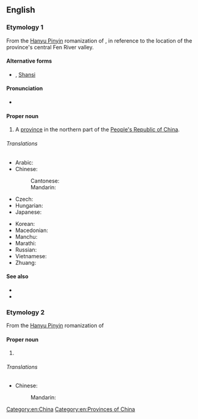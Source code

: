 {{also|Shānxī|Shaanxi}}

==English==
{{wikipedia}}

===Etymology 1===
From the [[Hanyu Pinyin]] romanization of {{etyl|zh|en}} {{m|zh|山西||[Land] [[west|West]] of the [Taihang] [[mountain|Mountains]]|tr=Shānxī}}, in reference to the location of the province's central Fen River valley.

====Alternative forms====
* {{l|en|Shan-hsi}} {{qualifier|Wade-Giles}}, [[Shansi]] {{qualifier|Chinese Postal Map Romanization}}

====Pronunciation====
* {{IPA|/ˈʃɑnˈʃi/|lang=en}}

====Proper noun====
{{en-proper noun}}

# A [[province]] in the northern part of the [[People's Republic of China]].

======Translations======
{{trans-top|province of China}}
* Arabic: {{t|ar|شَانْشِي|m|tr=šanšī}}
* Chinese:
*: Cantonese: {{t|yue|山西|tr=saan1 sai1}}
*: Mandarin: {{t+|cmn|山西|tr=Shānxī|sc=Hani}}
* Czech: {{t|cs|Šan-si}}
* Hungarian: {{t|hu|Sanhszi}}
* Japanese: {{t|ja|山西|tr=さんせい, Sansei}}
{{trans-mid}}
* Korean: {{t|ko|산시|tr=Sansi}}
* Macedonian: {{t|mk|Шансји|tr=Šánsji|sc=Cyrl}}
* Manchu: {{t|mnc|ᠰᠠᠨᠰᡳ}}
* Marathi: {{t|mr|शान्शी|tr=śānśī|sc=Deva}}
* Russian: {{t|ru|Шаньси́|f}}
* Vietnamese: {{t|vi|Sơn Tây}}
* Zhuang: {{t|za|Sanhsih}}
{{trans-bottom}}

====See also====
* {{l|en|Taiyuan}}
* {{l|en|Shaanxi}}

===Etymology 2===
From the [[Hanyu Pinyin]] romanization of {{etyl|zh|en}} {{m|zh|山溪|tr=Shānxī}}

====Proper noun====
{{en-proper noun}}

# {{place|en|urban village|district/Shimen|special municipality/New Taipei|c/Taiwan}}

======Translations======
{{trans-top|urban village in northern Taiwan}}
* Chinese:
*: Mandarin: {{t+|cmn|山溪|tr=Shānxī|sc=Hani}}
{{trans-mid}}
{{trans-bottom}}

[[Category:en:China]]
[[Category:en:Provinces of China]]